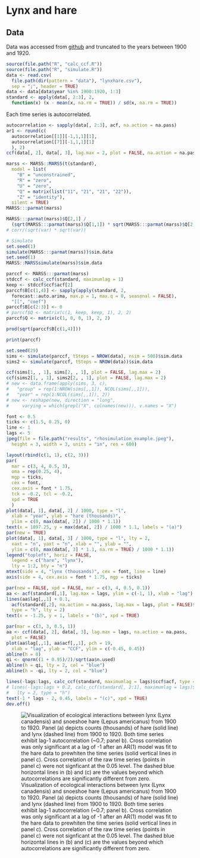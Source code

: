 # Lynx and hare

## Data

Data was accessed from [github](https://github.com/bblais/Systems-Modeling-Spring-2015-Notebooks/tree/master/data/Lynx%20and%20Hare%20Data) and truncated to the years between 1900 and 1920.

```r
source(file.path("R", "calc_ccf.R"))
source(file.path("R", "simulate.R"))
data <- read.csv(
  file.path(dir(pattern = "data"), "lynxhare.csv"),
  sep = ";", header = TRUE)
data <- data[data$year %in% 1900:1920, 1:3]
standard <- apply(data[, 2:3], 2,
  function(x) (x - mean(x, na.rm = TRUE)) / sd(x, na.rm = TRUE))
```

Each time series is autocorrelated.

```r
autocorrelation <- sapply(data[, 2:3], acf, na.action = na.pass)
ar1 <- round(c(
  autocorrelation[[1]][-1,1,1][1],
  autocorrelation[[7]][-1,1,1][1]
  ), 2)
ccf(data[, 2], data[, 3], lag.max = 2, plot = FALSE, na.action = na.pass)
```

```r
marss <- MARSS::MARSS(t(standard),
  model = list(
    "B" = "unconstrained",
    "R" = "zero",
    "U" = "zero",
    "Q" = matrix(list("11", "21", "21", "22")),
    "Z" = "identity"),
  silent = TRUE)
MARSS:::parmat(marss)

MARSS:::parmat(marss)$Q[2,1] /
  (sqrt(MARSS:::parmat(marss)$Q[1,1]) * sqrt(MARSS:::parmat(marss)$Q[2,2]))
# corr/(sqrt(var) * sqrt(var))

# Simulate
set.seed(1)
simulate(MARSS:::parmat(marss))$sim.data
set.seed(1)
MARSS::MARSSsimulate(marss)$sim.data

parccf <- MARSS:::parmat(marss)
stdccf <- calc_ccf(standard, maximumlag = 1)
keep <- stdccf$ccf$acf[2]
parccf$B[c(1,4)] <- sapply(apply(standard, 2,
  forecast::auto.arima, max.p = 1, max.q = 0, seasonal = FALSE),
  "[[", "coef")
parccf$B[c(2:3)] <- 0
# parccf$Q <- matrix(c(1, keep, keep, 1), 2, 2)
parccf$Q <- matrix(c(1, 0, 0, 1), 2, 2)

prod(sqrt(parccf$B[c(1,4)]))

print(parccf)

set.seed(29)
sims <- simulate(parccf, tSteps = NROW(data), nsim = 500)$sim.data
sims2 <- simulate(parccf, tSteps = NROW(data))$sim.data

ccf(sims[1, , 1], sims[2, , 1], plot = FALSE, lag.max = 2)
ccf(sims2[1, , 1], sims2[2, , 1], plot = FALSE, lag.max = 2)
# new <- data.frame(apply(sims, 3, c),
#   "group" = rep(1:NROW(sims[,,1]), NCOL(sims[,,1])),
#   "year" = rep(1:NCOL(sims[,,1]), 2))
# new <- reshape(new, direction = "long",
#     varying = which(grepl("X", colnames(new))), v.names = "X")
```

```r
font <- 0.5
ticks <- c(1.5, 0.25, 0)
line <- 1
lags <- 5
jpeg(file = file.path("results", "rhosimulation_example.jpeg"),
  height = 3, width = 3, units = "in", res = 600)

layout(rbind(c(1, 1), c(2, 3)))
par(
  mar = c(3, 4, 0.5, 3),
  oma = rep(0.25, 4),
  mgp = ticks,
  cex = font,
  cex.axis = font * 1.75,
  tck = -0.2, tcl = -0.2,
  xpd = TRUE
  )
plot(data[, 1], data[, 2] / 1000, type = "l",
  xlab = "year", ylab = "hare (thousands)",
  ylim = c(0, max(data[, 2]) / 1000 * 1.1))
text(x = 1897.25, y = max(data[, 2]) / 1000 * 1.1, labels = "(a)")
par(new = TRUE)
plot(data[, 1], data[, 3] / 1000, type = "l", lty = 2,
  xaxt = "n", yaxt = "n", xlab = "", ylab = "",
  ylim = c(0, max(data[, 3] * 1.1, na.rm = TRUE) / 1000 * 1.1))
legend("topleft", horiz = FALSE,
  legend = c("hare", "lynx"),
  lty = 1:2, bty = "n")
mtext(side = 4, "lynx (thousands)", cex = font, line = line)
axis(side = 4, cex.axis = font * 1.75, mgp = ticks)

par(new = FALSE, xpd = FALSE, mar = c(3, 4, 0.5, 0.1))
aa <- acf(standard[,1], lag.max = lags, ylim = c(-1, 1), xlab = "lag")
lines(aa$lag[,,1] + 0.1,
  acf(standard[,2], na.action = na.pass, lag.max = lags, plot = FALSE)$acf,
  type = "h", lty = 2)
text(x = -1.25, y = 1, labels = "(b)", xpd = TRUE)

par(mar = c(3, 3, 0.5, 1))
aa <- ccf(data[, 2], data[, 3], lag.max = lags, na.action = na.pass,
  plot = FALSE)
plot(aa$lag[,,1], aa$acf[,,1], pch = 19,
  xlab = "lag", ylab = "CCF", ylim = c(-0.45, 0.45))
abline(h = 0)
qi <- qnorm((1 + 0.95)/2)/sqrt(aa$n.used)
abline(h = qi, lty = 2, col = "blue")
abline(h = -qi, lty = 2, col = "blue")

lines(-lags:lags, calc_ccf(standard, maximumlag = lags)$ccf$acf, type = "h")
# lines(-lags:lags + 0.2, calc_ccf(standard[, 2:1], maximumlag = lags)$ccf$acf,
#   lty = 2, type = "h")
text(-1 * lags - 2, 0.45, labels = "(c)", xpd = TRUE)
dev.off()
```

![Visualization of ecological interactions between lynx (Lynx canadensis) and snoeshoe hare (Lepus americanus) from 1900 to 1920. Panel (a) depicts counts (thousands) of hare (solid line) and lynx (dashed line) from 1900 to 1920. Both time series exhibit lag-1 autocorrelation (~0.7; panel b). Cross correlation was only significant at a lag of -1 after an AR(1) model was fit to the hare data to prewhiten the time series (solid vertical lines in panel c). Cross correlation of the raw time series (points in panel c) were not signficant at the 0.05 level. The dashed blue horizontal lines in (b) and (c) are the values beyond which autocorrelations are significantly different from zero.](results/rhosimulation_example.jpeg)

